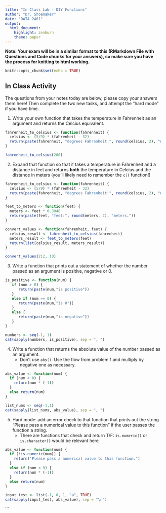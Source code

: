 ```yaml
---
title: "In Class Lab - DIY Functions"
author: "Dr. Shoemaker"
date: "DATA 2401"
output: 
  html_document:
    highlight: zenburn
    theme: paper
---
```


**Note: Your exam will be in a similar format to this (RMarkdown File with Questions and Code chunks for your answers), so make sure you have the process for knitting to html working.**

```r
knitr::opts_chunk$set(echo = TRUE)
```

## In Class Activity

The questions from your notes today are below, please copy your answers them here! Then complete the two new tasks, and attempt the "hard mode" if you have time.

1.  Write your own function that takes the temperature in Fahrenheit as an argument and returns the Celcius equivalent.

```R
fahrenheit_to_celsius <- function(fahrenheit) {
  celsius <- (5/9) * (fahrenheit - 32)
  return(paste(fahrenheit, "degrees Fahrenheit:", round(celsius, 2), "degrees Celsius."))
}

fahrenheit_to_celsius(200)
```

2.  Expand that function so that it takes a temperature in Fahrenheit and a distance in feet and returns **both** the temperature in Celcius and the distance in meters (you'll likely need to remember the `c()` function!)

```r
fahrenheit_to_celsius <- function(fahrenheit) {
  celsius <- (5/9) * (fahrenheit - 32)
  return(paste(fahrenheit, "degrees Fahrenheit:", round(celsius, 2), "degrees Celsius."))
}

feet_to_meters <- function(feet) {
  meters <- feet * 0.3048
  return(paste(feet, "feet:", round(meters, 2), "meters."))
}

convert_values <- function(fahrenheit, feet) {
  celsius_result <- fahrenheit_to_celsius(fahrenheit)
  meters_result <- feet_to_meters(feet)
  return(list(celsius_result, meters_result))
}

convert_values(212, 10)
```

3.  Write a function that prints out a statement of whether the number passed as an argument is positive, negative or 0.

```R
is_positive <- function(num) {
   if (num > 0) {
      return(paste(num,"is positive"))
   }
   else if (num == 0) {
      return(paste(num,"is 0"))
   }
   else {
      return(paste(num,"is negative"))
   }
}

numbers <- seq(-1, 1)
cat(sapply(numbers, is_positive), sep = ", ")
```

4.  Write a function that returns the absolute value of the number passed as an argument.
    -   Don't use `abs()`. Use the flow from problem 1 and multiply by negative one as necessary.

```r
abs_value <- function(num) {
  if (num < 0) {
    return(num * (-1))
  }
  else return(num)
}

list_nums <- seq(-1,1)
cat(sapply(list_nums, abs_value), sep = ", ")
```

5.  Hard mode: add an error check to that function that prints out the string "Please pass a numerical value to this function" if the user passes the function a string.
    -   There are functions that check and return T/F: `is.numeric()` or `is.character()` would be relevant here

```r
abs_value <- function(num) {
  if (!is.numeric(num)) {
    return("Please pass a numerical value to this function.")
  }
  else if (num < 0) {
    return(num * (-1))
  }
  else return(num)
}

input_test <- list(-1, 0, 1, "a", TRUE)
cat(sapply(input_test, abs_value), sep = "\n")
```

\`\`\`
